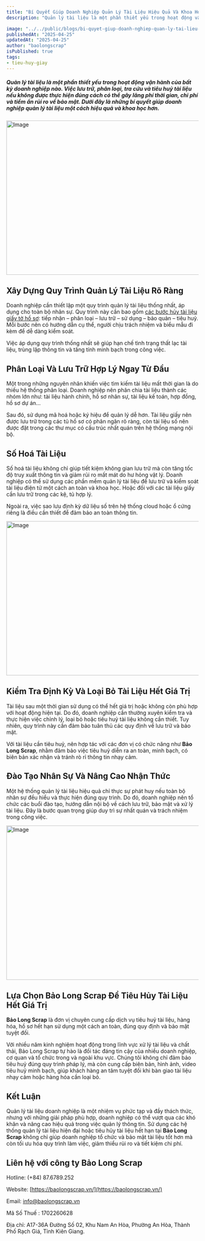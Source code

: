 ```yaml
---
title: "Bí Quyết Giúp Doanh Nghiệp Quản Lý Tài Liệu Hiệu Quả Và Khoa Học"
description: "Quản lý tài liệu là một phần thiết yếu trong hoạt động vận hành của bất kỳ doanh nghiệp nào. Việc lưu trữ, phân loại, tra cứu và tiêu huỷ tài liệu nếu không được thực hiện đúng cách có thể gây lãng phí thời gian, chi phí và tiềm ẩn rủi ro về bảo mật. Dưới đây là những bí quyết giúp doanh nghiệp quản lý tài liệu một cách hiệu quả và khoa học hơn."

image: "../../public/blogs/bi-quyet-giup-doanh-nghiep-quan-ly-tai-lieu-hieu-qua-va-khoa-hoc-1.jpg"
publishedAt: "2025-04-25"
updatedAt: "2025-04-25"
author: "baolongscrap"
isPublished: true
tags:
- tieu-huy-giay
---
```

##### Quản lý tài liệu là một phần thiết yếu trong hoạt động vận hành của bất kỳ doanh nghiệp nào. Việc lưu trữ, phân loại, tra cứu và tiêu huỷ tài liệu nếu không được thực hiện đúng cách có thể gây lãng phí thời gian, chi phí và tiềm ẩn rủi ro về bảo mật. Dưới đây là những bí quyết giúp doanh nghiệp quản lý tài liệu một cách hiệu quả và khoa học hơn.

<Image 
  src="/blogs/bi-quyet-giup-doanh-nghiep-quan-ly-tai-lieu-hieu-qua-va-khoa-hoc-1.jpg" 
  width="1200"
  height="404"
  alt="Image"
  sizes="100vw"
/>

## Xây Dựng Quy Trình Quản Lý Tài Liệu Rõ Ràng

Doanh nghiệp cần thiết lập một quy trình quản lý tài liệu thống nhất, áp dụng cho toàn bộ nhân sự. Quy trình này cần bao gồm [các bước hủy tài liệu giấy tờ hồ sơ](https://baolongscrap.vn/blogs/cac-buoc-huy-tai-lieu-giay-to-ho-so-het-han-luu-tru): tiếp nhận – phân loại – lưu trữ – sử dụng – bảo quản – tiêu huỷ. Mỗi bước nên có hướng dẫn cụ thể, người chịu trách nhiệm và biểu mẫu đi kèm để dễ dàng kiểm soát.

Việc áp dụng quy trình thống nhất sẽ giúp hạn chế tình trạng thất lạc tài liệu, trùng lặp thông tin và tăng tính minh bạch trong công việc.

## Phân Loại Và Lưu Trữ Hợp Lý Ngay Từ Đầu

Một trong những nguyên nhân khiến việc tìm kiếm tài liệu mất thời gian là do thiếu hệ thống phân loại. Doanh nghiệp nên phân chia tài liệu thành các nhóm lớn như: tài liệu hành chính, hồ sơ nhân sự, tài liệu kế toán, hợp đồng, hồ sơ dự án...

Sau đó, sử dụng mã hoá hoặc ký hiệu để quản lý dễ hơn. Tài liệu giấy nên được lưu trữ trong các tủ hồ sơ có phân ngăn rõ ràng, còn tài liệu số nên được đặt trong các thư mục có cấu trúc nhất quán trên hệ thống mạng nội bộ.

## Số Hoá Tài Liệu

Số hoá tài liệu không chỉ giúp tiết kiệm không gian lưu trữ mà còn tăng tốc độ truy xuất thông tin và giảm rủi ro mất mát do hư hỏng vật lý. Doanh nghiệp có thể sử dụng các phần mềm quản lý tài liệu để lưu trữ và kiểm soát tài liệu điện tử một cách an toàn và khoa học. Hoặc đối với các tài liệu giấy cần lưu trữ trong các kệ, tủ hợp lý.

Ngoài ra, việc sao lưu định kỳ dữ liệu số trên hệ thống cloud hoặc ổ cứng riêng là điều cần thiết để đảm bảo an toàn thông tin.

<Image 
  src="/blogs/bi-quyet-giup-doanh-nghiep-quan-ly-tai-lieu-hieu-qua-va-khoa-hoc-2.jpg" 
  width="1200"
  height="404"
  alt="Image"
  sizes="100vw"
/>

## Kiểm Tra Định Kỳ Và Loại Bỏ Tài Liệu Hết Giá Trị

Tài liệu sau một thời gian sử dụng có thể hết giá trị hoặc không còn phù hợp với hoạt động hiện tại. Do đó, doanh nghiệp cần thường xuyên kiểm tra và thực hiện việc chỉnh lý, loại bỏ hoặc tiêu huỷ tài liệu không cần thiết. Tuy nhiên, quy trình này cần đảm bảo tuân thủ các quy định về lưu trữ và bảo mật.

Với tài liệu cần tiêu huỷ, nên hợp tác với các đơn vị có chức năng như **Bảo Long Scrap**, nhằm đảm bảo việc tiêu huỷ diễn ra an toàn, minh bạch, có biên bản xác nhận và tránh rò rỉ thông tin nhạy cảm.

## Đào Tạo Nhân Sự Và Nâng Cao Nhận Thức

Một hệ thống quản lý tài liệu hiệu quả chỉ thực sự phát huy nếu toàn bộ nhân sự đều hiểu và thực hiện đúng quy trình. Do đó, doanh nghiệp nên tổ chức các buổi đào tạo, hướng dẫn nội bộ về cách lưu trữ, bảo mật và xử lý tài liệu. Đây là bước quan trọng giúp duy trì sự nhất quán và trách nhiệm trong công việc.

<Image 
  src="/blogs/bi-quyet-giup-doanh-nghiep-quan-ly-tai-lieu-hieu-qua-va-khoa-hoc-3.jpg" 
  width="1200"
  height="404"
  alt="Image"
  sizes="100vw"
/>

## Lựa Chọn Bảo Long Scrap Để Tiêu Hủy Tài Liệu Hết Giá Trị

**Bảo Long Scrap** là đơn vị chuyên cung cấp dịch vụ tiêu huỷ tài liệu, hàng hóa, hồ sơ hết hạn sử dụng một cách an toàn, đúng quy định và bảo mật tuyệt đối.

Với nhiều năm kinh nghiệm hoạt động trong lĩnh vực xử lý tài liệu và chất thải, Bảo Long Scrap tự hào là đối tác đáng tin cậy của nhiều doanh nghiệp, cơ quan và tổ chức trong và ngoài khu vực. Chúng tôi không chỉ đảm bảo tiêu huỷ đúng quy trình pháp lý, mà còn cung cấp biên bản, hình ảnh, video tiêu huỷ minh bạch, giúp khách hàng an tâm tuyệt đối khi bàn giao tài liệu nhạy cảm hoặc hàng hóa cần loại bỏ.

## Kết Luận

Quản lý tài liệu doanh nghiệp là một nhiệm vụ phức tạp và đầy thách thức, nhưng với những giải pháp phù hợp, doanh nghiệp có thể vượt qua các khó khăn và nâng cao hiệu quả trong việc quản lý thông tin. Sử dụng các hệ thống quản lý tài liệu hiện đại hoặc tiêu hủy tài liệu hết hạn tại **Bảo Long Scrap** không chỉ giúp doanh nghiệp tổ chức và bảo mật tài liệu tốt hơn mà còn tối ưu hóa quy trình làm việc, giảm thiểu rủi ro và tiết kiệm chi phí.

## Liên hệ với công ty Bảo Long Scrap

Hotline: (+84) 87.6789.252

Website: [https://baolongscrap.vn/](https://baolongscrap.vn/)

Email: info@baolongscrap.vn

Mã Số Thuế : 1702260628

Địa chỉ: A17-36A Đường Số 02, Khu Nam An Hòa, Phường An Hòa, Thành Phố Rạch Giá, Tỉnh Kiên Giang.